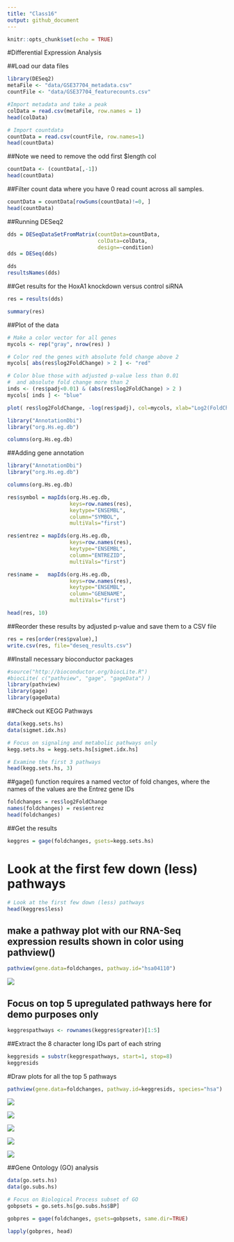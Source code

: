 ```yaml
---
title: "Class16"
output: github_document
---
```


```r
knitr::opts_chunk$set(echo = TRUE)
```

#Differential Expression Analysis

##Load our data files
```r
library(DESeq2)
metaFile <- "data/GSE37704_metadata.csv"
countFile <- "data/GSE37704_featurecounts.csv"

#Import metadata and take a peak
colData = read.csv(metaFile, row.names = 1)
head(colData)

# Import countdata
countData = read.csv(countFile, row.names=1)
head(countData)
```

##Note we need to remove the odd first $length col
```r
countData <- (countData[,-1])
head(countData)
```
##Filter count data where you have 0 read count across all samples.
```r
countData = countData[rowSums(countData)!=0, ]
head(countData)
```

##Running DESeq2
```r
dds = DESeqDataSetFromMatrix(countData=countData,
                             colData=colData,
                             design=~condition)
dds = DESeq(dds)
```

```r
dds
resultsNames(dds)
```

##Get results for the HoxA1 knockdown versus control siRNA
```r
res = results(dds)
```

```r
summary(res)
```

##Plot of the data
```r
# Make a color vector for all genes
mycols <- rep("gray", nrow(res) )

# Color red the genes with absolute fold change above 2
mycols[ abs(res$log2FoldChange) > 2 ] <- "red"

# Color blue those with adjusted p-value less than 0.01
#  and absolute fold change more than 2
inds <- (res$padj<0.01) & (abs(res$log2FoldChange) > 2 )
mycols[ inds ] <- "blue"

plot( res$log2FoldChange, -log(res$padj), col=mycols, xlab="Log2(FoldChange)", ylab="-Log(P-value)" )
```

```r
library("AnnotationDbi")
library("org.Hs.eg.db")

columns(org.Hs.eg.db)
```

##Adding gene annotation
```r
library("AnnotationDbi")
library("org.Hs.eg.db")

columns(org.Hs.eg.db)

res$symbol = mapIds(org.Hs.eg.db,
                    keys=row.names(res), 
                    keytype="ENSEMBL",
                    column="SYMBOL",
                    multiVals="first")

res$entrez = mapIds(org.Hs.eg.db,
                    keys=row.names(res),
                    keytype="ENSEMBL",
                    column="ENTREZID",
                    multiVals="first")

res$name =   mapIds(org.Hs.eg.db,
                    keys=row.names(res),
                    keytype="ENSEMBL",
                    column="GENENAME",
                    multiVals="first")

head(res, 10)
```

##Reorder these results by adjusted p-value and save them to a CSV file
```r
res = res[order(res$pvalue),]
write.csv(res, file="deseq_results.csv")
```

##Install necessary bioconductor packages
```r
#source("http://bioconductor.org/biocLite.R")
#biocLite( c("pathview", "gage", "gageData") )
library(pathview)
library(gage)
library(gageData)
```

##Check out KEGG Pathways
```r
data(kegg.sets.hs)
data(sigmet.idx.hs)

# Focus on signaling and metabolic pathways only
kegg.sets.hs = kegg.sets.hs[sigmet.idx.hs]

# Examine the first 3 pathways
head(kegg.sets.hs, 3)
```

##gage() function requires a named vector of fold changes, where the names of the values are the Entrez gene IDs
```r
foldchanges = res$log2FoldChange
names(foldchanges) = res$entrez
head(foldchanges) 
```

##Get the results
```r
keggres = gage(foldchanges, gsets=kegg.sets.hs)
```

# Look at the first few down (less) pathways
```r
# Look at the first few down (less) pathways
head(keggres$less)

```

## make a pathway plot with our RNA-Seq expression results shown in color using pathview()
```r
pathview(gene.data=foldchanges, pathway.id="hsa04110")
```

![](hsa04110.pathview.png)

## Focus on top 5 upregulated pathways here for demo purposes only
```r
keggrespathways <- rownames(keggres$greater)[1:5]

```

##Extract the 8 character long IDs part of each string
```r
keggresids = substr(keggrespathways, start=1, stop=8)
keggresids
```

#Draw plots for all the top 5 pathways
```r
pathview(gene.data=foldchanges, pathway.id=keggresids, species="hsa")
```

![](hsa04640.pathview.png)

![](hsa04630.pathview.png)

![](hsa00140.pathview.png)

![](hsa04142.pathview.png)

![](hsa04330.pathview.png)


##Gene Ontology (GO) analysis
```r
data(go.sets.hs)
data(go.subs.hs)

# Focus on Biological Process subset of GO
gobpsets = go.sets.hs[go.subs.hs$BP]

gobpres = gage(foldchanges, gsets=gobpsets, same.dir=TRUE)

lapply(gobpres, head)
```

